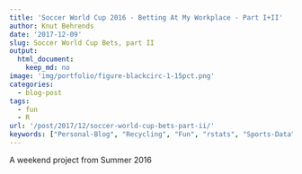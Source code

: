 ```yaml
---
title: 'Soccer World Cup 2016 - Betting At My Workplace - Part I+II'
author: Knut Behrends
date: '2017-12-09'
slug: Soccer World Cup Bets, part II
output: 
  html_document:
    keep_md: no
image: 'img/portfolio/figure-blackcirc-1-15pct.png'
categories:
  - blog-post
tags:
  - fun
  - R
url: '/post/2017/12/soccer-world-cup-bets-part-ii/'  
keywords: ["Personal-Blog", "Recycling", "Fun", "rstats", "Sports-Data", "Soccer", "Euro-2016"]      
---
```


A weekend project from Summer 2016
